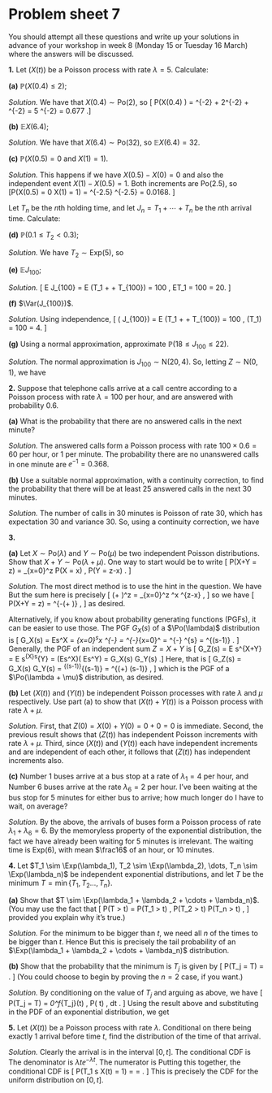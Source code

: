 # Problem sheet 7  {.unnumbered #P07}


<style>
.fold-btn { 
  float: right; 
  margin: -12px 0 0 0;
}
</style>

<script type="text/javascript">
$(document).ready(function() {
  $folds = $(".myanswers");
  $folds.wrapInner("<div class=\"fold-blck\">"); // wrap a div container around content
  $folds.prepend("<button class=\"fold-btn\">Show solution</button>");  // add a button
  $(".fold-blck").toggle();  // fold all blocks
  $(".fold-btn").on("click", function() {  // add onClick event
    $(this).text($(this).text() === "Hide solution" ? "Show solution" : "Hide solution");  // if the text equals "Fold", change it to "Unfold"or else to "Fold" 
    $(this).next(".fold-blck").toggle("linear");  // "swing" is the default easing function. This can be further customized in its speed or the overall animation itself.
  })
});
</script>



<!--
<style>
.myanswers { 
display: none !important;
}
</style>
-->


\commtrue



::: {.mysummary}
You should attempt all these questions and write up your solutions in advance of your workshop in week 8 (Monday 15 or Tuesday 16 March) where the answers will be discussed.
:::


::::: {.myq}
**1.** Let $(X(t))$ be a Poisson process with rate $\lambda = 5$. Calculate:

:::: {.subq}
**(a)** $\mathbb P\big(X(0.4) \leq 2\big)$;

::: {.myanswers data-latex=""}
*Solution.* 
We have that $X(0.4) \sim \text{Po}(2)$, so
\[ \mathbb P\big(X(0.4) \leq 2\big) = \ee^{-2} + 2\ee^{-2} + \frac{2^2}{2} \ee^{-2} = 5 \ee^{-2} = 0.677 .\]
:::
::::

:::: {.subq}
**(b)** $\mathbb EX(6.4)$;

::: {.myanswers data-latex=""}
*Solution.* We have that $X(6.4) \sim \text{Po}(32)$, so $\mathbb E X(6.4) = 32$.
:::
::::

:::: {.subq}
**(c)** $\mathbb P\big(X(0.5) = 0 \text{ and } X(1) = 1\big)$.

::: {.myanswers data-latex=""}
*Solution.* 
This happens if we have $X(0.5) - X(0) = 0$ and also the independent event $X(1) - X(0.5) = 1$. Both increments are $\text{Po}(2.5)$, so
\[\mathbb P\big(X(0.5) = 0 \text{ and } X(1) = 1\big) = \ee^{-2.5} \times 2.5\ee^{-2.5} = 0.0168.  \]
:::
::::

Let $T_n$ be the $n$th holding time, and let $J_n = T_1 + \cdots + T_n$ be the $n$th arrival time. Calculate:

:::: {.subq}
**(d)** $\mathbb P(0.1 \leq T_2 < 0.3)$;

::: {.myanswers data-latex=""}
*Solution.* We have $T_2 \sim \text{Exp}(5)$, so
	\begin{multline*} \mathbb P(0.1 \leq T_2 < 0.3) = \mathbb P(T_2 > 0.1) - \mathbb P(T_2 > 0.3) \\= \ee^{-5\times0.1} - \ee^{-5\times0.3} = \ee^{-0.5} - \ee^{-1.5} = 0.383.       \end{multline*} 
:::
::::

:::: {.subq}
**(e)** $\mathbb E J_{100}$;

::: {.myanswers data-latex=""}
*Solution.* 
\[ \mathbb E J_{100} = \mathbb E (T_1 + \dots + T_{100}) = 100 \, \mathbb ET_1 = 100 \times \tfrac15 = 20.     \]
:::
::::

:::: {.subq}
**(f)** $\Var(J_{100})$.

::: {.myanswers data-latex=""}
*Solution.* 
	Using independence,
\[ \Var( J_{100}) = \Var E (T_1 + \dots + T_{100}) = 100 \, \Var(T_1) = 100 \times \tfrac1{5^2} = 4.     \]
:::
::::

:::: {.subq}
**(g)** Using a normal approximation, approximate $\mathbb P(18 \leq J_{100} \leq 22)$.

::: {.myanswers data-latex=""}
*Solution.* 
The normal approximation is $J_{100} \sim \mathrm N(20,4)$. So, letting $Z \sim \text{N}(0,1)$, we have
\begin{multline*}  \mathbb P(18 \leq J_{100} \leq 22) = \mathbb P\left(\frac{18-20}{\sqrt4} \leq Z \leq \frac{18-20}{\sqrt4}\right) \\ = \mathbb P(-1 \leq Z \leq 1) = 2\Phi(1) - 1 = 0.683.  \end{multline*} 
:::
::::
:::::


::::: {.myq}
**2.** Suppose that telephone calls arrive at a call centre according to a Poisson process with rate $\lambda = 100$ per hour, and are answered with probability $0.6$.

:::: {.subq}
**(a)** What is the probability that there are no answered calls in the next minute?

::: {.myanswers data-latex=""}
*Solution.* 
The answered calls form a Poisson process with rate $100 \times 0.6 = 60$ per hour, or $1$ per minute. The probability there are no unanswered calls in one minute are $\ee^{-1} = 0.368$.
:::
::::

:::: {.subq}
**(b)** Use a suitable normal approximation, with a continuity correction, to find the probability that there will be at least $25$ answered calls in the next $30$ minutes.

::: {.myanswers data-latex=""}
*Solution.* 
The number of calls in $30$ minutes is Poisson of rate $30$, which has expectation $30$ and variance $30$. So, using a continuity correction, we have
\begin{multline} \mathbb P \big(X(30) \geq 24.5 \big) = \mathbb P \left( Z \geq \frac{24.5 - 30}{\sqrt{30}} \right) \\= \mathbb P(Z \geq -1.00 ) = \Phi(1.00) = 0.842 . \end{multline}
:::
::::
:::::

::::: {.myq}
**3.**

:::: {.subq}
**(a)** Let $X \sim \text{Po}(\lambda)$ and $Y \sim \text{Po}(\mu)$ be two independent Poisson distributions.  Show that $X + Y \sim \text{Po}(\lambda + \mu)$. One way to start would be to write
\[ \mathbb P(X+Y = z) = \sum_{x=0}^z \mathbb P(X = x) \, \mathbb P(Y = z-x) . \]

::: {.myanswers data-latex=""}
*Solution.* The most direct method is to use the hint in the question. We have
\begin{align*}
\mathbb P(X+Y = z) &= \sum_{x=0}^z \mathbb P(X = x) \, \mathbb P(Y = z-x) \\
  &= \sum_{x=0}^z \ee^{-\lambda} \frac{\lambda^x}{x!} \ee^{-\mu} \frac{\mu^{z-x}}{(z-x)!} \\
  &= \ee^{-(\lambda + \mu)} \sum_{x=0}^z \frac{1}{x!(z-x)!} \lambda^x \mu^{z-x} \\
  &= \ee^{-(\lambda + \mu)} \frac{1}{z!} \sum_{x=0}^z \frac{z!}{x!(z-x)!} \lambda^x \mu^{z-x} \\
  &= \ee^{-(\lambda + \mu)} \frac{1}{z!} \sum_{x=0}^z \binom{z}{x} \lambda^x \mu^{z-x} .
\end{align*}
But the sum here is precisely
\[ (\lambda + \mu)^z = \sum_{x=0}^z \binom{z}{x} \lambda^x \mu^{z-x} ,  \] 
so we have
\[ \mathbb P(X+Y = z) = \ee^{-(\lambda + \mu)} \frac{(\lambda+\mu)^z}{z!}    , \]
as desired.

Alternatively, if you know about probability generating functions (PGFs), it can be easier to use those. The PGF $G_X(s)$ of a $\Po(\lambda)$ distribution is
\[ G_X(s) =  \mathbb Es^X = \sum_{x=0}^\infty s^x \ee^{-\lambda} \frac{\lambda^x}{x!} 
=   \ee^{-\lambda}\sum_{x=0}^\infty \frac{(\lambda s)^x}{x!} = \ee^{-\lambda} \ee^{\lambda s} = \ee^{\lambda (s-1)} . \]
Generally, the PGF of an independent sum $Z = X+Y$ is
\[ G_Z(s) = \mathbb E s^{X+Y} = \mathbb E s^{X}s^{Y} = \big(\mathbb Es^X\big)\big( \mathbb Es^Y\big) = G_X(s) G_Y(s) .\]
Here, that is
\[ G_Z(s) = G_X(s) G_Y(s) = \ee^{\lambda (s-1)}\ee^{\mu(s-1)} = \ee^{(\lambda+\mu) (s-1)} , \]
which is the PGF of a $\Po(\lambda + \mu)$ distribution, as desired.
:::
::::

:::: {.subq}
**(b)** Let $(X(t))$ and $(Y(t))$ be independent Poisson processes with rate $\lambda$ and $\mu$ respectively. Use part (a) to show that $(X(t) + Y(t))$ is a Poisson process with rate $\lambda + \mu$.

::: {.myanswers data-latex=""}
*Solution.* 
First, that $Z(0) = X(0) + Y(0) = 0 + 0 = 0$ is immediate. Second, the previous result shows that $(Z(t))$ has independent Poisson increments with rate $\lambda + \mu$. Third, since $(X(t))$ and $(Y(t))$ each have independent  increments and are independent of each other, it follows that $(Z(t))$ has independent increments also.
:::
::::

:::: {.subq}
**(c)** Number 1 buses arrive at a bus stop at a rate of $\lambda_1 = 4$ per hour, and Number 6 buses arrive at the rate $\lambda_6 = 2$ per hour. I've been waiting at the bus stop for 5 minutes for either bus to arrive; how much longer do I have to wait, on average?

::: {.myanswers data-latex=""}
*Solution.* 
By the above, the arrivals of buses form a Poisson process of rate $\lambda_1 + \lambda_6 = 6$. By the memoryless property of the exponential distribution, the fact we have already been waiting for 5 minutes is irrelevant. The waiting time is $\text{Exp}(6)$, with mean $\frac16$ of an hour, or 10 minutes.
:::
::::
:::::

::::: {.myq}
**4.**
Let $T_1 \sim \Exp(\lambda_1), T_2 \sim \Exp(\lambda_2), \dots, T_n \sim \Exp(\lambda_n)$ be independent exponential distributions, and let $T$ be the minimum $T = \min \{T_1, T_2 \dots, T_n\}$.

:::: {.subq}
**(a)** Show that $T \sim \Exp(\lambda_1 + \lambda_2 + \cdots + \lambda_n)$. (You may use the fact that
\[ \mathbb P(T > t) = \mathbb P(T_1 > t) \, \mathbb P(T_2 > t) \cdots \mathbb P(T_n > t) , \]
provided you explain why it's true.)

::: {.myanswers data-latex=""}
*Solution.* 
For the minimum to be bigger than $t$, we need all $n$ of the times to be bigger than $t$. Hence
\begin{multline*} \mathbb P(T > t) = \mathbb P(T_1 > t)  \, \mathbb P(T_2 > t)\cdots   \mathbb P(T_n > t)\\ = \ee^{-\lambda_1 t} \ee^{-\lambda_2 t} \cdots \ee^{-\lambda_n t} = \ee^{-(\lambda_1 + \lambda_2 + \cdots + \lambda_n) t} . \end{multline*}
But this is precisely the tail probability of an $\Exp(\lambda_1 + \lambda_2 + \cdots + \lambda_n)$ distribution.
:::
::::

:::: {.subq}
**(b)** Show that the probability that the minimum is $T_j$ is given by
\[ \mathbb P(T_j = T) = \frac{\lambda_j}{\lambda_1 + \lambda_2 + \cdots + \lambda_n} . \]
(You could choose to begin by proving the $n = 2$ case, if you want.)

::: {.myanswers data-latex=""}
*Solution.* 
By conditioning on the value of $T_j$ and arguing as above, we have
\[ \mathbb P(T_j = T) = \int_0^\infty f_{T_j}(t) \, \mathbb P(\text{all other $T_k$s} \geq t) \, \mathrm dt .  \] 
Using the result above and substituting in the PDF of an exponential distribution, we get
\begin{align*} \mathbb P(T_j = T) &= \int_0^\infty \lambda_j \ee^{-\lambda_j t}\, \ee^{-(\lambda_1 + \cdots + \lambda_{j-1} + \lambda_{j+1} + \cdots + \lambda_n)t} \, \mathrm dt \\         
&= \lambda_j \int_0^\infty \ee^{-(\lambda_1 + \lambda_2 + \cdots + \lambda_n) t} \, \mathrm dt \\
&= \lambda_j \left[ -\frac{1}{\lambda_1 + \lambda_2 + \cdots + \lambda_n} \ee^{-(\lambda_1 + \lambda_2 + \cdots + \lambda_n) t} \right]_0^\infty \\
&= \lambda_j \left(-0 - \left(- \frac{1}{\lambda_1 + \lambda_2 + \cdots + \lambda_n}\right)\right) \\
&= \frac{\lambda_j}{\lambda_1 + \lambda_2 + \cdots + \lambda_n} . \end{align*}
:::
::::
:::::

:::: {.myq}
**5.**
Let $(X(t))$ be a Poisson process with rate $\lambda$. Conditional on there being exactly 1 arrival before time $t$, find the distribution of the time of that arrival.

::: {.myanswers data-latex=""}
*Solution.* 
Clearly the arrival is in the interval $[0,t]$. The conditional CDF is
\begin{align*}
  \mathbb P\big(T_1 \leq s \mid X(t) = 1\big)
    &= \frac{\mathbb P\big( T_1 \leq s \text{ and } X(t) = 1 \big)}{\mathbb P\big(X(t) = 1 \big)} %\\
%    &= \frac{\mathbb P( T_1 \leq s \text{ and } T_2 > t-s )}{\mathbb P\big(X(t) = 1 \big)} \\
%    &= \frac{ (1 - \ee^{-\lambda s} ) \ee^{-\lambda(t-s)}{\ee^{-\lambda t}} \\
%    &= \frac{ \ee^{-\lambda(t-s)} 
\end{align*}
The denominator is $\lambda t \ee^{-\lambda t}$. The numerator is
\begin{align*}
\mathbb P\big( T_1 \leq s \text{ and } X(t) = 1 \big)
  &= \mathbb P\big(X(s) = 1 \text{ and } X(t) = 1 \big) \\
  &= \mathbb P \big(X(s)-X(0) = 1\big) \, \mathbb P\big(X(t) - X(s) = 0\big) \\
  &= \lambda s \ee^{-\lambda s} \ee^{\lambda(t-s)} \\
  &= \lambda s \ee^{-\lambda t} .
\end{align*}
Putting this together, the conditional CDF is
\[ \mathbb P\big(T_1 \leq s \mid X(t) = 1\big) = \frac{\lambda s \ee^{-\lambda t}}{\lambda t \ee^{-\lambda t}} = \frac{s}{t} .   \]
This is precisely the CDF for the uniform distribution on $[0,t]$.
:::
::::